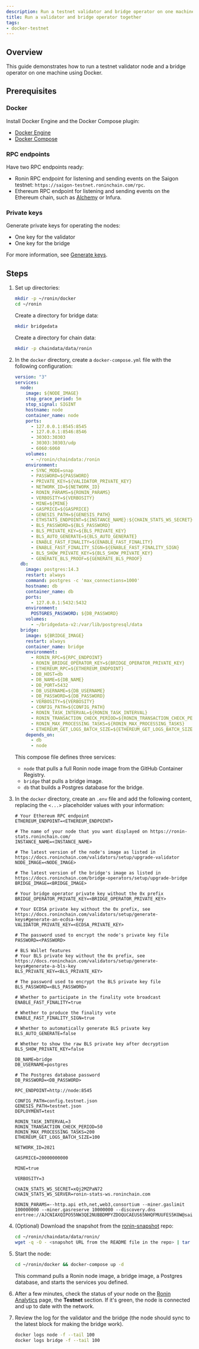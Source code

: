 ```yaml
---
description: Run a testnet validator and bridge operator on one machine using Docker.
title: Run a validator and bridge operator together
tags:
- docker-testnet
---
```


## Overview

This guide demonstrates how to run a testnet validator node and a bridge operator on one machine using Docker.

## Prerequisites

### Docker

Install Docker Engine and the Docker Compose plugin:

* [Docker Engine](https://docs.docker.com/engine/)
* [Docker Compose](https://docs.docker.com/compose/)

### RPC endpoints

Have two RPC endpoints ready:

* Ronin RPC endpoint for listening and sending events on the Saigon testnet: `https://saigon-testnet.roninchain.com/rpc`.
* Ethereum RPC endpoint for listening and sending events on the Ethereum chain, such as [Alchemy](https://www.alchemy.com/overviews/private-rpc-endpoint) or Infura.

### Private keys

Generate private keys for operating the nodes:

* One key for the validator
* One key for the bridge

For more information, see [Generate keys](../generate-keys.mdx).

## Steps

1. Set up directories:

   ```bash
   mkdir -p ~/ronin/docker
   cd ~/ronin
   ```

   Create a directory for bridge data:

   ```bash
   mkdir bridgedata
   ```

   Create a directory for chain data:

   ```bash
   mkdir -p chaindata/data/ronin
   ```

2. In the `docker` directory, create a `docker-compose.yml` file with the following configuration:

   ```yaml
   version: "3"
   services:
     node:
       image: ${NODE_IMAGE}
       stop_grace_period: 5m
       stop_signal: SIGINT
       hostname: node
       container_name: node
       ports:
         - 127.0.0.1:8545:8545
         - 127.0.0.1:8546:8546
         - 30303:30303
         - 30303:30303/udp
         - 6060:6060
       volumes:
         - ~/ronin/chaindata:/ronin
       environment:
         - SYNC_MODE=snap
         - PASSWORD=${PASSWORD}
         - PRIVATE_KEY=${VALIDATOR_PRIVATE_KEY}
         - NETWORK_ID=${NETWORK_ID}
         - RONIN_PARAMS=${RONIN_PARAMS}
         - VERBOSITY=${VERBOSITY}
         - MINE=${MINE}
         - GASPRICE=${GASPRICE}
         - GENESIS_PATH=${GENESIS_PATH}
         - ETHSTATS_ENDPOINT=${INSTANCE_NAME}:${CHAIN_STATS_WS_SECRET}@${CHAIN_STATS_WS_SERVER}:443
         - BLS_PASSWORD=${BLS_PASSWORD}
         - BLS_PRIVATE_KEY=${BLS_PRIVATE_KEY}
         - BLS_AUTO_GENERATE=${BLS_AUTO_GENERATE}
         - ENABLE_FAST_FINALITY=${ENABLE_FAST_FINALITY}
         - ENABLE_FAST_FINALITY_SIGN=${ENABLE_FAST_FINALITY_SIGN}
         - BLS_SHOW_PRIVATE_KEY=${BLS_SHOW_PRIVATE_KEY}
         - GENERATE_BLS_PROOF=${GENERATE_BLS_PROOF}
     db:
       image: postgres:14.3
       restart: always
       command: postgres -c 'max_connections=1000'
       hostname: db
       container_name: db
       ports:
         - 127.0.0.1:5432:5432
       environment:
         POSTGRES_PASSWORD: ${DB_PASSWORD}
       volumes:
         - ~/bridgedata-v2:/var/lib/postgresql/data
     bridge:
       image: ${BRIDGE_IMAGE}
       restart: always
       container_name: bridge
       environment:
         - RONIN_RPC=${RPC_ENDPOINT}
         - RONIN_BRIDGE_OPERATOR_KEY=${BRIDGE_OPERATOR_PRIVATE_KEY}
         - ETHEREUM_RPC=${ETHEREUM_ENDPOINT}
         - DB_HOST=db
         - DB_NAME=${DB_NAME}
         - DB_PORT=5432
         - DB_USERNAME=${DB_USERNAME}
         - DB_PASSWORD=${DB_PASSWORD}
         - VERBOSITY=${VERBOSITY}
         - CONFIG_PATH=${CONFIG_PATH}
         - RONIN_TASK_INTERVAL=${RONIN_TASK_INTERVAL}
         - RONIN_TRANSACTION_CHECK_PERIOD=${RONIN_TRANSACTION_CHECK_PERIOD}
         - RONIN_MAX_PROCESSING_TASKS=${RONIN_MAX_PROCESSING_TASKS}
         - ETHEREUM_GET_LOGS_BATCH_SIZE=${ETHEREUM_GET_LOGS_BATCH_SIZE}
       depends_on:
         - db
         - node
   ```

   This compose file defines three services:
  
     * `node` that pulls a full Ronin node image from the GitHub Container Registry.
     * `bridge` that pulls a bridge image.
     * `db` that builds a Postgres database for the bridge.

3. In the `docker` directory, create an `.env` file and add the following content, replacing the `<...>` placeholder values with your information:

   ```text
   # Your Ethereum RPC endpoint
   ETHEREUM_ENDPOINT=<ETHEREUM_ENDPOINT>
 
   # The name of your node that you want displayed on https://ronin-stats.roninchain.com/
   INSTANCE_NAME=<INSTANCE_NAME>
 
   # The latest version of the node's image as listed in https://docs.roninchain.com/validators/setup/upgrade-validator
   NODE_IMAGE=<NODE_IMAGE>
   
   # The latest version of the bridge's image as listed in https://docs.roninchain.com/bridge-operators/setup/upgrade-bridge
   BRIDGE_IMAGE=<BRIDGE_IMAGE>
 
   # Your bridge operator private key without the 0x prefix
   BRIDGE_OPERATOR_PRIVATE_KEY=<BRIDGE_OPERATOR_PRIVATE_KEY>
   
   # Your ECDSA private key without the 0x prefix, see https://docs.roninchain.com/validators/setup/generate-keys#generate-an-ecdsa-key
   VALIDATOR_PRIVATE_KEY=<ECDSA_PRIVATE_KEY>
 
   # The password used to encrypt the node's private key file
   PASSWORD=<PASSWORD>
 
   # BLS Wallet features
   # Your BLS private key without the 0x prefix, see https://docs.roninchain.com/validators/setup/generate-keys#generate-a-bls-key
   BLS_PRIVATE_KEY=<BLS_PRIVATE_KEY>
 
   # The password used to encrypt the BLS private key file
   BLS_PASSWORD=<BLS_PASSWORD>
 
   # Whether to participate in the finality vote broadcast
   ENABLE_FAST_FINALITY=true
 
   # Whether to produce the finality vote
   ENABLE_FAST_FINALITY_SIGN=true
  
   # Whether to automatically generate BLS private key
   BLS_AUTO_GENERATE=false
 
   # Whether to show the raw BLS private key after decryption
   BLS_SHOW_PRIVATE_KEY=false
 
   DB_NAME=bridge
   DB_USERNAME=postgres
 
   # The Postgres database password
   DB_PASSWORD=<DB_PASSWORD>
 
   RPC_ENDPOINT=http://node:8545
 
   CONFIG_PATH=config.testnet.json
   GENESIS_PATH=testnet.json
   DEPLOYMENT=test
 
   RONIN_TASK_INTERVAL=3
   RONIN_TRANSACTION_CHECK_PERIOD=50
   RONIN_MAX_PROCESSING_TASKS=200
   ETHEREUM_GET_LOGS_BATCH_SIZE=100
   
   NETWORK_ID=2021
 
   GASPRICE=20000000000
   
   MINE=true
   
   VERBOSITY=3

   CHAIN_STATS_WS_SECRET=xQj2MZPaN72
   CHAIN_STATS_WS_SERVER=ronin-stats-ws.roninchain.com
 
   RONIN_PARAMS=--http.api eth,net,web3,consortium --miner.gaslimit 100000000 --miner.gasreserve 10000000 --discovery.dns enrtree://AJCNIAXQIPO55NW3QE2NUBBDMPYZDOQUCAEUS65NHQFMUUFES5KOW@saigon.nodes.roninchain.com
   ```

4. (Optional) Download the snapshot from the [ronin-snapshot](https://github.com/axieinfinity/ronin-snapshot) repo:

   ```bash
   cd ~/ronin/chaindata/data/ronin/
   wget -q -O - <snapshot URL from the README file in the repo> | tar -I zstd -xvf -
   ```

5. Start the node:

   ```bash
   cd ~/ronin/docker && docker-compose up -d
   ```
  
   This command pulls a Ronin node image, a bridge image, a Postgres database, and starts the services you defined.
6. After a few minutes, check the status of your node on the [Ronin Analytics](https://ronin-stats.roninchain.com/) page, the **Testnet** section. If it's green, the node is connected and up to date with the network.

7. Review the log for the validator and the bridge (the node should sync to the latest block for making the bridge work).

   ```bash
   docker logs node -f --tail 100
   docker logs bridge -f --tail 100
   ```
